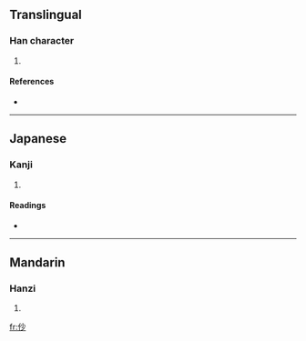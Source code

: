 ==Translingual==

===Han character===
{{Han char|rn=9|rad=人|as=04|sn=6|four=|canj=人火竹 (OFH)}}

# {{defn|Han|sort=人04}}

====References====
* {{Han ref|kx=0094.070|dkj=00399|dj=0199.130|hdz=10121.060|uh=4EEF|ud=20207}}

----

==Japanese==

===Kanji===
{{ja-kanji|grade=|rs=人04}}

# {{defn|Japanese|sort=人04}}

====Readings====
* {{ja-readings|on=[[そう]] (sō), [[しょう]] (shō), [[びょう]] (byō), [[みょう]] (myō)|kun=[[さいさま]] (saisama)}}

----

==Mandarin==

===Hanzi===
{{cmn-hanzi|pin=[[áng]] ([[ang2]]), [[chào]] ([[chao4]]), [[yǎng]] ([[yang3]]), [[yàng]] ([[yang4]])|wg=ang<sup>2</sup>, ch'ao<sup>4</sup>, yang<sup>3</sup>, yang<sup>4</sup>}}

# {{defn|Mandarin|sort=人04}}

[[fr:仯]]